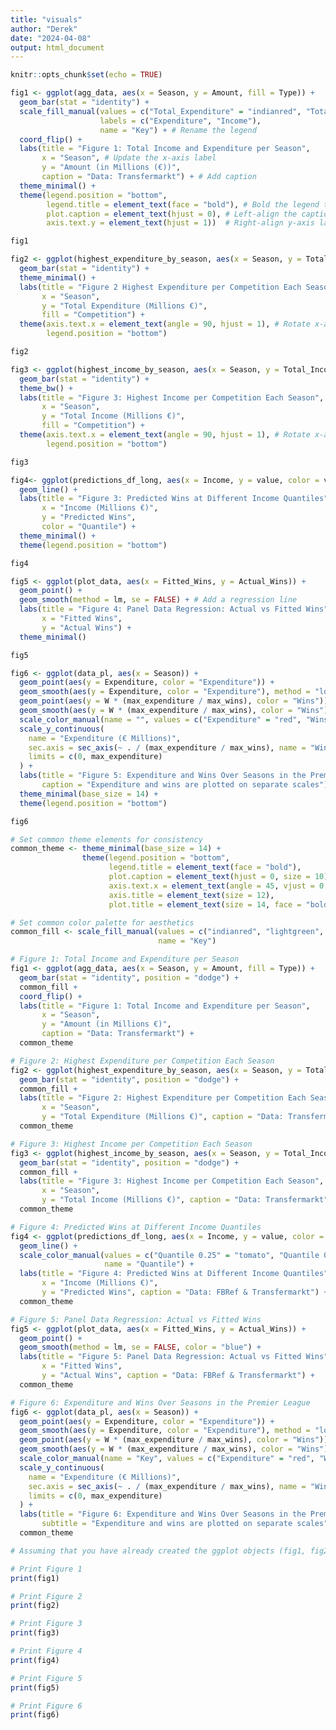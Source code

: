 ```yaml
---
title: "visuals"
author: "Derek"
date: "2024-04-08"
output: html_document
---
```


```r
knitr::opts_chunk$set(echo = TRUE)
```

```r
fig1 <- ggplot(agg_data, aes(x = Season, y = Amount, fill = Type)) +
  geom_bar(stat = "identity") +
  scale_fill_manual(values = c("Total_Expenditure" = "indianred", "Total_Income" = "lightgreen"),
                    labels = c("Expenditure", "Income"),
                    name = "Key") + # Rename the legend
  coord_flip() +
  labs(title = "Figure 1: Total Income and Expenditure per Season",
       x = "Season", # Update the x-axis label
       y = "Amount (in Millions (€))",
       caption = "Data: Transfermarkt") + # Add caption
  theme_minimal() +
  theme(legend.position = "bottom",
        legend.title = element_text(face = "bold"), # Bold the legend title
        plot.caption = element_text(hjust = 0), # Left-align the caption
        axis.text.y = element_text(hjust = 1))  # Right-align y-axis labels

fig1
```

```r
fig2 <- ggplot(highest_expenditure_by_season, aes(x = Season, y = Total_Expenditure, fill = Competition)) +
  geom_bar(stat = "identity") +
  theme_minimal() +
  labs(title = "Figure 2 Highest Expenditure per Competition Each Season",
       x = "Season",
       y = "Total Expenditure (Millions €)",
       fill = "Competition") +
  theme(axis.text.x = element_text(angle = 90, hjust = 1), # Rotate x-axis labels if they overlap
        legend.position = "bottom")

fig2
```

```r
fig3 <- ggplot(highest_income_by_season, aes(x = Season, y = Total_Income, fill = Competition)) +
  geom_bar(stat = "identity") +
  theme_bw() +
  labs(title = "Figure 3: Highest Income per Competition Each Season",
       x = "Season",
       y = "Total Income (Millions €)",
       fill = "Competition") +
  theme(axis.text.x = element_text(angle = 90, hjust = 1), # Rotate x-axis labels if they overlap
        legend.position = "bottom")

fig3
```

```r
fig4<- ggplot(predictions_df_long, aes(x = Income, y = value, color = variable)) +
  geom_line() +
  labs(title = "Figure 3: Predicted Wins at Different Income Quantiles",
       x = "Income (Millions €)",
       y = "Predicted Wins",
       color = "Quantile") +
  theme_minimal() +
  theme(legend.position = "bottom")

fig4
```

```r
fig5 <- ggplot(plot_data, aes(x = Fitted_Wins, y = Actual_Wins)) +
  geom_point() +
  geom_smooth(method = lm, se = FALSE) + # Add a regression line
  labs(title = "Figure 4: Panel Data Regression: Actual vs Fitted Wins",
       x = "Fitted Wins",
       y = "Actual Wins") +
  theme_minimal()

fig5
```

```r
fig6 <- ggplot(data_pl, aes(x = Season)) +
  geom_point(aes(y = Expenditure, color = "Expenditure")) +
  geom_smooth(aes(y = Expenditure, color = "Expenditure"), method = "loess", se = FALSE) +
  geom_point(aes(y = W * (max_expenditure / max_wins), color = "Wins")) +
  geom_smooth(aes(y = W * (max_expenditure / max_wins), color = "Wins"), method = "loess", se = FALSE) +
  scale_color_manual(name = "", values = c("Expenditure" = "red", "Wins" = "blue")) +
  scale_y_continuous(
    name = "Expenditure (€ Millions)",
    sec.axis = sec_axis(~ . / (max_expenditure / max_wins), name = "Wins"),
    limits = c(0, max_expenditure)
  ) +
  labs(title = "Figure 5: Expenditure and Wins Over Seasons in the Premier League",
       caption = "Expenditure and wins are plotted on separate scales") +
  theme_minimal(base_size = 14) +
  theme(legend.position = "bottom")

fig6
```






```r
# Set common theme elements for consistency
common_theme <- theme_minimal(base_size = 14) +
                theme(legend.position = "bottom",
                      legend.title = element_text(face = "bold"),
                      plot.caption = element_text(hjust = 0, size = 10),
                      axis.text.x = element_text(angle = 45, vjust = 0.5),
                      axis.title = element_text(size = 12),
                      plot.title = element_text(size = 14, face = "bold"))

# Set common color palette for aesthetics
common_fill <- scale_fill_manual(values = c("indianred", "lightgreen", "lightblue", "steelblue"),
                                 name = "Key")

# Figure 1: Total Income and Expenditure per Season
fig1 <- ggplot(agg_data, aes(x = Season, y = Amount, fill = Type)) +
  geom_bar(stat = "identity", position = "dodge") +
  common_fill +
  coord_flip() +
  labs(title = "Figure 1: Total Income and Expenditure per Season",
       x = "Season",
       y = "Amount (in Millions €)",
       caption = "Data: Transfermarkt") +
  common_theme

# Figure 2: Highest Expenditure per Competition Each Season
fig2 <- ggplot(highest_expenditure_by_season, aes(x = Season, y = Total_Expenditure, fill = Competition)) +
  geom_bar(stat = "identity", position = "dodge") +
  common_fill +
  labs(title = "Figure 2: Highest Expenditure per Competition Each Season",
       x = "Season",
       y = "Total Expenditure (Millions €)", caption = "Data: Transfermarkt") +
  common_theme

# Figure 3: Highest Income per Competition Each Season
fig3 <- ggplot(highest_income_by_season, aes(x = Season, y = Total_Income, fill = Competition)) +
  geom_bar(stat = "identity", position = "dodge") +
  common_fill +
  labs(title = "Figure 3: Highest Income per Competition Each Season",
       x = "Season",
       y = "Total Income (Millions €)", caption = "Data: Transfermarkt") +
  common_theme

# Figure 4: Predicted Wins at Different Income Quantiles
fig4 <- ggplot(predictions_df_long, aes(x = Income, y = value, color = variable)) +
  geom_line() +
  scale_color_manual(values = c("Quantile 0.25" = "tomato", "Quantile 0.5" = "gold", "Quantile 0.75" = "forestgreen"),
                     name = "Quantile") +
  labs(title = "Figure 4: Predicted Wins at Different Income Quantiles",
       x = "Income (Millions €)",
       y = "Predicted Wins", caption = "Data: FBRef & Transfermarkt") +
  common_theme

# Figure 5: Panel Data Regression: Actual vs Fitted Wins
fig5 <- ggplot(plot_data, aes(x = Fitted_Wins, y = Actual_Wins)) +
  geom_point() +
  geom_smooth(method = lm, se = FALSE, color = "blue") +
  labs(title = "Figure 5: Panel Data Regression: Actual vs Fitted Wins",
       x = "Fitted Wins",
       y = "Actual Wins", caption = "Data: FBRef & Transfermarkt") +
  common_theme

# Figure 6: Expenditure and Wins Over Seasons in the Premier League
fig6 <- ggplot(data_pl, aes(x = Season)) +
  geom_point(aes(y = Expenditure, color = "Expenditure")) +
  geom_smooth(aes(y = Expenditure, color = "Expenditure"), method = "loess", se = FALSE) +
  geom_point(aes(y = W * (max_expenditure / max_wins), color = "Wins")) +
  geom_smooth(aes(y = W * (max_expenditure / max_wins), color = "Wins"), method = "loess", se = FALSE) +
  scale_color_manual(name = "Key", values = c("Expenditure" = "red", "Wins" = "blue")) +
  scale_y_continuous(
    name = "Expenditure (€ Millions)",
    sec.axis = sec_axis(~ . / (max_expenditure / max_wins), name = "Wins"),
    limits = c(0, max_expenditure)
  ) +
  labs(title = "Figure 6: Expenditure and Wins Over Seasons in the Premier League",
       subtitle = "Expenditure and wins are plotted on separate scales", caption = "Data: FBRef & Transfermarkt") +
  common_theme

```

```r
# Assuming that you have already created the ggplot objects (fig1, fig2, ...)

# Print Figure 1
print(fig1)

# Print Figure 2
print(fig2)

# Print Figure 3
print(fig3)

# Print Figure 4
print(fig4)

# Print Figure 5
print(fig5)

# Print Figure 6
print(fig6)

```

